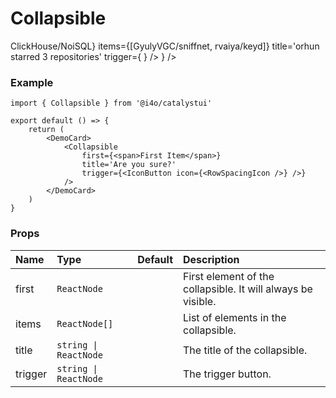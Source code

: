 
# Collapsible

<DemoCard>
	<Collapsible
		first={<span>ClickHouse/NoiSQL</span>}
		items={[<span>GyulyVGC/sniffnet</span>, <span>rvaiya/keyd</span>]}
		title='orhun starred 3 repositories'
		trigger={
			<IconButton
				className='p-1 rounded-full'
				icon={<RowSpacingIcon />}
			/>
		}
	/>
</DemoCard>

### Example

```tsx
import { Collapsible } from '@i4o/catalystui'

export default () => {
	return (
		<DemoCard>
			<Collapsible
				first={<span>First Item</span>}
				title='Are you sure?'
				trigger={<IconButton icon={<RowSpacingIcon />} />}
			/>
		</DemoCard>
	)
}
```

### Props

| Name    | Type                  | Default | Description                                                  |
| :------ | :-------------------- | :------ | :----------------------------------------------------------- |
| first   | `ReactNode`           |         | First element of the collapsible. It will always be visible. |
| items   | `ReactNode[]`         |         | List of elements in the collapsible.                         |
| title   | `string \| ReactNode` |         | The title of the collapsible.                                |
| trigger | `string \| ReactNode` |         | The trigger button.                                          |

